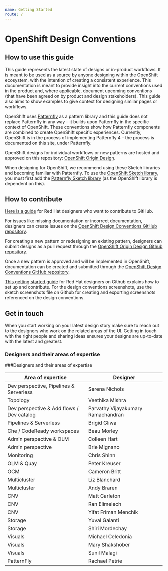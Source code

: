 ```yaml
---
name: Getting Started
route: /
---
```


# OpenShift Design Conventions

## How to use this guide

This guide represents the latest state of designs or in-product workflows. It is meant to be used as a source by anyone designing within the OpenShift ecosystem, with the intention of creating a consistent experience. This documentation is meant to provide insight into the current conventions used in the product and, where applicable, document upcoming conventions (that have been agreed on by product and design stakeholders). This guide also aims to show examples to give context for designing similar pages or workflows.

OpenShift uses [Patternfly](https://www.patternfly.org/v4/) as a pattern library and this guide does not replace Patternfly in any way – it builds upon Patternfly in the specific context of OpenShift. These conventions show how Patternfly components are combined to create OpenShift specific experiences. Currently, OpenShift is in the process of implementing Patternfly 4 – the process is documented on this site, under Patternfly.

OpenShift designs for individual workflows or new patterns are hosted and approved on this repository: [OpenShift Origin Design](https://github.com/openshift/openshift-origin-design).

When designing for OpenShift, we recommend using these Sketch libraries and becoming familiar with Patternfly. To use the [OpenShift Sketch library](https://sketch.cloud/s/mwdww), you must first add the [Patternfly Sketch library](https://sketch.cloud/s/gb1ka) (as the OpenShift library is dependent on this).

## How to contribute

[Here is a guide](https://docs.google.com/document/d/1nUY6HjPZ9vLj3Kr4C-FAa-NXgsoHBJOsfE4Wa4KUYl0/edit#heading=h.40qm5r8j6uoz) for Red Hat designers who want to contribute to GitHub.

For issues like missing documentation or incorrect documentation, designers can create issues on the [OpenShift Design Conventions GitHub repository](https://github.com/rh-uxd/openshift-storybook).

For creating a new pattern or redesigning an existing pattern, designers can submit designs as a pull request through the [OpenShift Origin Design Github repository](https://github.com/openshift/openshift-origin-design).

Once a new pattern is approved and will be implemented in OpenShift, documentation can be created and submitted through the [OpenShift Design Conventions GitHub repository](https://github.com/rh-uxd/openshift-storybook).

[This getting started guide](https://docs.google.com/document/d/1nUY6HjPZ9vLj3Kr4C-FAa-NXgsoHBJOsfE4Wa4KUYl0/edit#heading=h.40qm5r8j6uoz) for Red Hat designers on Github explains how to set up and contribute. For the design conventions screenshots, use the sketch screenshots file on Github for creating and exporting screenshots referenced on the design conventions.

## Get in touch

When you start working on your latest design story make sure to reach out to the designers who work on the related areas of the UI. Getting in touch with the right people and sharing ideas ensures your designs are up-to-date with the latest and greatest. 

### Designers and their areas of expertise


###Designers and their areas of expertise


| Area of expertise | Designer | 
| ------------------------- | ------------------ |
| Dev perspective, Pipelines & Serverless | Serena Nichols
| Topology | Veethika Mishra
| Dev perspective & Add flows / Dev catalog | Parvathy Vijayakumary Ramachandran 
| Pipelines & Serverless | Brigid Gliwa 
| Che / CodeReady workspaces | Beau Morley 
| Admin perspective & OLM | Colleen Hart  
| Admin perspective | Brie Mignano 
| Monitoring | Chris Shinn 
| OLM & Quay | Peter Kreuser 
| OCM | Cameron Britt 
| Multicluster | Liz Blanchard
| Multicluster | Andy Braren 
| CNV | Matt Carleton 
| CNV | Ran Elimelech 
| CNV | Yifat Friman Menchik 
| Storage | Yuval Galanti 
| Storage | Shiri Mordechay 
| Visuals | Michael Celedonia 
| Visuals | Mary Shakshober 
| Visuals | Sunil Malagi 
| PatternFly | Rachael Petrie 
